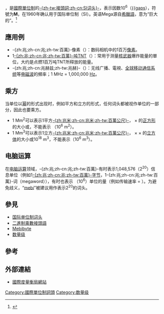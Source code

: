 {{NoteTA
|T=zh-cn: Mega-; zh-tw: 百萬 (接頭詞)
|1=zh-cn: 词头; zh-tw: 接頭詞
|G1=IT
}}
{{not|兆}}
{{not|太拉}}
{{Onesource|time=2019-05-06T18:10:31+00:00}}
{{地區用詞|cn=兆|tw=百萬|start={{lang-en|mega-}}|as=稱作}}，是[[國際單位制|國際單位制]]的[[國際單位制接頭詞|-{zh-tw:接頭詞;zh-cn:SI词头}-]]，表示因数10<sup>6</sup>（[[1000000|{{gaps]]），符號为'''M'''，在1960年确认用于国际单位制（SI）。英语Mega源自[[希臘語|希臘語]]{{lang|gre|μέγας}}，意为“巨大的”。<ref>{{OED|mega-}}</ref>

== 應用例 ==
*-{zh:兆;zh-cn:兆;zh-tw:百萬}-像素（{{lang|en|megapixel}}）：数码相机中的1百万[[像素|像素]]。
*1[[爆炸當量|-{zh:兆;zh-cn:兆;zh-tw:百萬}-吨TNT]]（{{lang|en|megaton of TNT}}）：常用于测量[[核武器|核武器]]爆炸能量的單位，大约是点燃1百万吨TNT所释放的能量。
*-{zh:兆;zh-cn:兆赫兹;zh-tw:兆赫}-（{{lang|en|megahertz，MHz}}）：无线广播、電視、[[全球移动通信系统|全球移动通信系统]]等[[电磁波|电磁波]]的頻率；1 MHz = 1,000,000 [[赫兹|Hz]]。

== 乘方 ==
当单位以[[幂|幂]]的形式出现时，例如平方和立方的形式，任何词头都被视作单位的一部分，因此也要乘方。
*1 Mm<sup>2</sup>可以表示1平方[[兆米|-{zh:兆米;zh-cn:兆米;zh-tw:百萬公尺}-]]，{{gaps|1|000|000|m}} × {{gaps|1|000|000|m}}的[[正方形|正方形]]的大小或{{gaps|10<sup>12</sup>|m<sup>2</sup>}}，不能表示 {{gaps|1|000|000|[[平方米|平方米]]}}（10<sup>6</sup> m<sup>2</sup>）。
*1 Mm<sup>3</sup>可以表示1立方[[兆米|-{zh:兆米;zh-cn:兆米;zh-tw:百萬公尺}-]]，{{gaps|1|000|000|m}} × {{gaps|1|000|000|m}} × {{gaps|1|000|000|m}}的[[立方体|立方体]]的大小或10<sup>18</sup> m<sup>3</sup>，不能表示{{gaps|1|000|000|[[立方米|立方米]]}}（10<sup>6</sup> m<sup>3</sup>）。

==电脑运算==
在[[电脑运算|电脑运算]]领域，-{zh:兆;zh-cn:兆;zh-tw:百萬}-有时表示1,048,576（2<sup>20</sup>）信息单位（例如1[[兆字节|-{zh:兆;zh-cn:兆;zh-tw:百萬}-字节]]，1-{zh:兆;zh-cn:兆;zh-tw:百萬}-词（megaword）），有时也表示{{gaps|1|000|000}} （10<sup>6</sup>）单位的量（例如传输速率{{gaps|1|megabit/s}} = {{gaps|1|000|000|[[bit/s|bit/s]]}}）。为避免歧义，“[[mebi|mebi]]”被建议用作表示2<sup>20</sup>的词头。

{{SI词头}}

== 參見 ==
*[[国际单位制词头|国际单位制词头]]
*[[二進制乘數接頭語|二進制乘數接頭語]]
*[[Mebibyte|Mebibyte]]
*[[数量级|数量级]]

== 參考 ==
{{reflist}}

== 外部連結 ==
*{{En}}[http://www.bipm.org/en/home/ 國際度量衡局網站]{{Wayback|url=http://www.bipm.org/en/home/ |date=20080516195305 }}

[[Category:國際單位制詞頭|Category:國際單位制詞頭]]
[[Category:数量级|Category:数量级]]